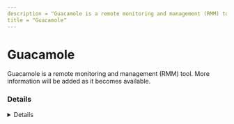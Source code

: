 ```yaml
---
description = "Guacamole is a remote monitoring and management (RMM) tool. More information will be added as it becomes available."
title = "Guacamole"
---
```




# Guacamole

Guacamole is a remote monitoring and management (RMM) tool. More information will be added as it becomes available.

### Details
<Details author={""}
         category={""}
         created={""}
         website={""}
         lastModified={"2/8/2024"}
         privileges={""}
         free={ "" }
         verification={""}
/>

#### Installation Paths
<Card code={ ["guacd.exe"] }/>





### Forensic Artifacts




#### Network Artifacts
<EuiSpacer size="xl"/>
<NetworkArtifactsTable data={ [{"Description": "Known remote domains", "Domains": ["user_managed", "guacamole.apache.org"], "Ports": []}] }/>




### Detections
- Detects potential network activity of Guacamole RMM tool
  - [Sigma Rule](https://github.com/magicsword-io/LOLRMM/blob/main/detections/sigma/guacamole_network_sigma.yml)
- Detects potential processes activity of Guacamole RMM tool
  - [Sigma Rule](https://github.com/magicsword-io/LOLRMM/blob/main/detections/sigma/guacamole_processes_sigma.yml)

### References
- [guacamole.apache.org](guacamole.apache.org)

